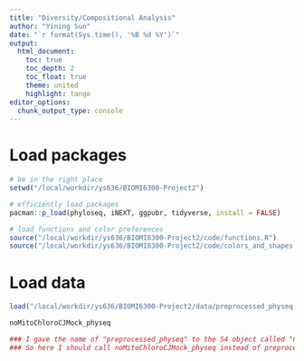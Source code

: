 ```yaml
---
title: "Diversity/Compositional Analysis"
author: "Yining Sun"
date: "`r format(Sys.time(), '%B %d %Y')`"
output: 
  html_document:
    toc: true
    toc_depth: 2
    toc_float: true
    theme: united
    highlight: tango
editor_options: 
  chunk_output_type: console
---
```


# Load packages
```r

# be in the right place
setwd("/local/workdir/ys636/BIOMI6300-Project2")

# efficiently load packages
pacman::p_load(phyloseq, iNEXT, ggpubr, tidyverse, install = FALSE)

# load functions and color preferences
source("/local/workdir/ys636/BIOMI6300-Project2/code/functions.R")
source("/local/workdir/ys636/BIOMI6300-Project2/code/colors_and_shapes.R")
```


# Load data
```r
load("/local/workdir/ys636/BIOMI6300-Project2/data/preprocessed_physeq.RData")

noMitoChloroCJMock_physeq

### I gave the name of "preprocessed_physeq" to the S4 object called "noMitoChloroCJMock_physeq".
### So here I should call noMitoChloroCJMock_physeq instead of preprocessed_physeq.

```



